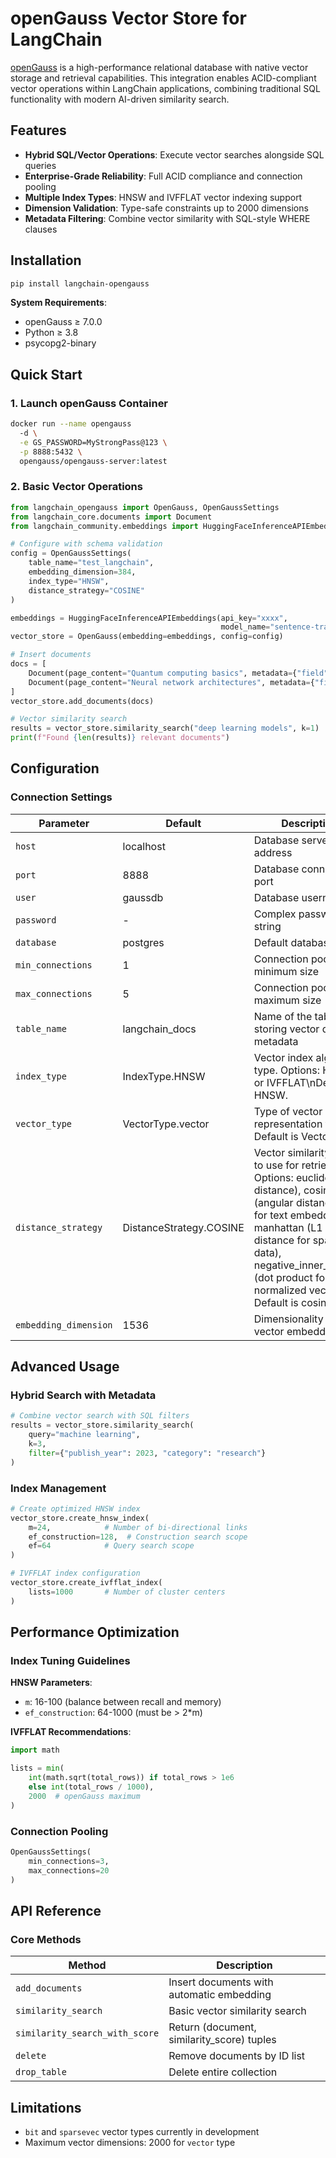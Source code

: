 # openGauss Vector Store for LangChain

[openGauss](https://opengauss.org/en/) is a high-performance relational database with native vector storage and retrieval capabilities. This integration enables ACID-compliant vector operations within LangChain applications, combining traditional SQL functionality with modern AI-driven similarity search.

## Features
- **Hybrid SQL/Vector Operations**: Execute vector searches alongside SQL queries
- **Enterprise-Grade Reliability**: Full ACID compliance and connection pooling
- **Multiple Index Types**: HNSW and IVFFLAT vector indexing support
- **Dimension Validation**: Type-safe constraints up to 2000 dimensions
- **Metadata Filtering**: Combine vector similarity with SQL-style WHERE clauses

## Installation

```bash
pip install langchain-opengauss
```

**System Requirements**:
- openGauss ≥ 7.0.0
- Python ≥ 3.8
- psycopg2-binary

## Quick Start

### 1. Launch openGauss Container
```bash
docker run --name opengauss
  -d \
  -e GS_PASSWORD=MyStrongPass@123 \
  -p 8888:5432 \
  opengauss/opengauss-server:latest
```

### 2. Basic Vector Operations
```python
from langchain_opengauss import OpenGauss, OpenGaussSettings
from langchain_core.documents import Document
from langchain_community.embeddings import HuggingFaceInferenceAPIEmbeddings

# Configure with schema validation
config = OpenGaussSettings(
    table_name="test_langchain",
    embedding_dimension=384,
    index_type="HNSW",
    distance_strategy="COSINE"
)

embeddings = HuggingFaceInferenceAPIEmbeddings(api_key="xxxx",
                                               model_name="sentence-transformers/all-MiniLM-L6-v2")
vector_store = OpenGauss(embedding=embeddings, config=config)

# Insert documents
docs = [
    Document(page_content="Quantum computing basics", metadata={"field": "physics"}),
    Document(page_content="Neural network architectures", metadata={"field": "ai"})
]
vector_store.add_documents(docs)

# Vector similarity search
results = vector_store.similarity_search("deep learning models", k=1)
print(f"Found {len(results)} relevant documents")
```

## Configuration

### Connection Settings

| Parameter           | Default                 | Description                                            |
|---------------------|-------------------------|--------------------------------------------------------|
| `host`              | localhost               | Database server address                                |
| `port`              | 8888                    | Database connection port                               |
| `user`              | gaussdb                 | Database username                                      |
| `password`          | -                       | Complex password string                                |
| `database`          | postgres                | Default database name                                  |
| `min_connections`   | 1                       | Connection pool minimum size                           |
| `max_connections`   | 5                       | Connection pool maximum size                           |
| `table_name`        | langchain_docs          | Name of the table for storing vector data and metadata |
| `index_type`        | IndexType.HNSW          |Vector index algorithm type. Options: HNSW or IVFFLAT\nDefault is HNSW.|
| `vector_type`       | VectorType.vector       |Type of vector representation to use. Default is Vector.|
| `distance_strategy` | DistanceStrategy.COSINE |Vector similarity metric to use for retrieval. Options: euclidean (L2 distance), cosine (angular distance, ideal for text embeddings), manhattan (L1 distance for sparse data), negative_inner_product (dot product for normalized vectors).\n Default is cosine.|
|`embedding_dimension`| 1536                    |Dimensionality of the vector embeddings.|

## Advanced Usage

### Hybrid Search with Metadata
```python
# Combine vector search with SQL filters
results = vector_store.similarity_search(
    query="machine learning",
    k=3,
    filter={"publish_year": 2023, "category": "research"}
)
```

### Index Management
```python
# Create optimized HNSW index
vector_store.create_hnsw_index(
    m=24,            # Number of bi-directional links
    ef_construction=128,  # Construction search scope
    ef=64            # Query search scope
)

# IVFFLAT index configuration
vector_store.create_ivfflat_index(
    lists=1000       # Number of cluster centers
)
```

## Performance Optimization

### Index Tuning Guidelines
**HNSW Parameters**:
- `m`: 16-100 (balance between recall and memory)
- `ef_construction`: 64-1000 (must be > 2*m)

**IVFFLAT Recommendations**:
```python
import math

lists = min(
    int(math.sqrt(total_rows)) if total_rows > 1e6 
    else int(total_rows / 1000),
    2000  # openGauss maximum
)
```

### Connection Pooling
```python
OpenGaussSettings(
    min_connections=3,
    max_connections=20
)
```

## API Reference

### Core Methods
| Method                         | Description                                   |
|--------------------------------|-----------------------------------------------|
| `add_documents`                | Insert documents with automatic embedding     |
| `similarity_search `           | Basic vector similarity search                |
| `similarity_search_with_score` | Return (document, similarity_score) tuples   |
| `delete`                       | Remove documents by ID list                  |
| `drop_table`                   | Delete entire collection                     |

## Limitations
- `bit` and `sparsevec` vector types currently in development
- Maximum vector dimensions: 2000 for `vector` type
